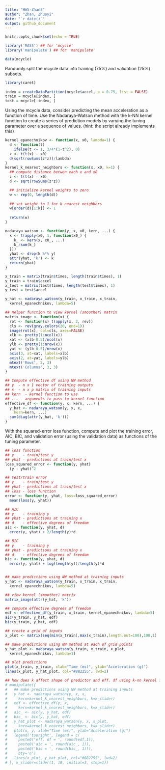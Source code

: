 ```yaml
---
title: "HW5-ZhanZ"
author: "Zhan, Zhuoyi"
date: "`r date()`"
output: github_document
---
```


```r
knitr::opts_chunk$set(echo = TRUE)
```

```r
library('MASS') ## for 'mcycle'
library('manipulate') ## for 'manipulate'

data(mcycle)


```

Randomly split the mcycle data into training (75%) and validation (25%) subsets.

```r
library(caret)
 
index = createDataPartition(mcycle$accel, p = 0.75, list = FALSE)
train = mcycle[index, ]
test = mcycle[-index, ]
```

Using the mcycle data, consider predicting the mean acceleration as a function of time. Use the Nadaraya-Watson method with the k-NN kernel function to create a series of prediction models by varying the tuning parameter over a sequence of values. (hint: the script already implements this)

```r
kernel_epanechnikov <- function(x, x0, lambda=1) {
  d <- function(t)
    ifelse(t <= 1, 3/4*(1-t^2), 0)
  z <- t(t(x) - x0)
  d(sqrt(rowSums(z*z))/lambda)
}
kernel_k_nearest_neighbors <- function(x, x0, k=1) {
  ## compute distance betwen each x and x0
  z <- t(t(x) - x0)
  d <- sqrt(rowSums(z*z))

  ## initialize kernel weights to zero
  w <- rep(0, length(d))
  
  ## set weight to 1 for k nearest neighbors
  w[order(d)[1:k]] <- 1
  
  return(w)
}

nadaraya_watson <- function(y, x, x0, kern, ...) {
  k <- t(apply(x0, 1, function(x0_) {
    k_ <- kern(x, x0_, ...)
    k_/sum(k_)
  }))
  yhat <- drop(k %*% y)
  attr(yhat, 'k') <- k
  return(yhat)
}

```

```r
x_train = matrix(train$times, length(train$times), 1)
y_train = train$accel
x_test = matrix(test$times, length(test$times), 1)
y_test = test$accel

y_hat <- nadaraya_watson(y_train, x_train, x_train,
  kernel_epanechnikov, lambda=5)
```


```r
## Helper function to view kernel (smoother) matrix
matrix_image <- function(x) {
  rot <- function(x) t(apply(x, 2, rev))
  cls <- rev(gray.colors(20, end=1))
  image(rot(x), col=cls, axes=FALSE)
  xlb <- pretty(1:ncol(x))
  xat <- (xlb-0.5)/ncol(x)
  ylb <- pretty(1:nrow(x))
  yat <- (ylb-0.5)/nrow(x)
  axis(3, at=xat, labels=xlb)
  axis(2, at=yat, labels=ylb)
  mtext('Rows', 2, 3)
  mtext('Columns', 3, 3)
}

## Compute effective df using NW method
## y  - n x 1 vector of training outputs
## x  - n x p matrix of training inputs
## kern  - kernel function to use
## ... - arguments to pass to kernel function
effective_df <- function(y, x, kern, ...) {
  y_hat <- nadaraya_watson(y, x, x,
    kern=kern, ...)
  sum(diag(attr(y_hat, 'k')))
}
```

With the squared-error loss function, compute and plot the training error, AIC, BIC, and validation error (using the validation data) as functions of the tuning parameter.

```r
## loss function
## y    - train/test y
## yhat - predictions at train/test x
loss_squared_error <- function(y, yhat)
  (y - yhat)^2

## test/train error
## y    - train/test y
## yhat - predictions at train/test x
## loss - loss function
error <- function(y, yhat, loss=loss_squared_error)
  mean(loss(y, yhat))

## AIC
## y    - training y
## yhat - predictions at training x
## d    - effective degrees of freedom
aic <- function(y, yhat, d)
  error(y, yhat) + 2/length(y)*d

## BIC
## y    - training y
## yhat - predictions at training x
## d    - effective degrees of freedom
bic <- function(y, yhat, d)
  error(y, yhat) + log(length(y))/length(y)*d


## make predictions using NW method at training inputs
y_hat <- nadaraya_watson(y_train, x_train, x_train,
  kernel_epanechnikov, lambda=5)

## view kernel (smoother) matrix
matrix_image(attr(y_hat, 'k'))

## compute effective degrees of freedom
edf <- effective_df(y_train, x_train, kernel_epanechnikov, lambda=5)
aic(y_train, y_hat, edf)
bic(y_train, y_hat, edf)

## create a grid of inputs 
x_plot <- matrix(seq(min(x_train),max(x_train),length.out=100),100,1)

## make predictions using NW method at each of grid points
y_hat_plot <- nadaraya_watson(y_train, x_train, x_plot,
  kernel_epanechnikov, lambda=1)

## plot predictions
plot(x_train, y_train, xlab="Time (ms)", ylab="Acceleration (g)")
lines(x_plot, y_hat_plot, col="#882255", lwd=2) 

## how does k affect shape of predictor and eff. df using k-nn kernel ?
# manipulate({
#   ## make predictions using NW method at training inputs
#   y_hat <- nadaraya_watson(y, x, x,
#     kern=kernel_k_nearest_neighbors, k=k_slider)
#   edf <- effective_df(y, x, 
#     kern=kernel_k_nearest_neighbors, k=k_slider)
#   aic_ <- aic(y, y_hat, edf)
#   bic_ <- bic(y, y_hat, edf)
#   y_hat_plot <- nadaraya_watson(y, x, x_plot,
#     kern=kernel_k_nearest_neighbors, k=k_slider)
#   plot(x, y, xlab="Time (ms)", ylab="Acceleration (g)")
#   legend('topright', legend = c(
#     paste0('eff. df = ', round(edf,1)),
#     paste0('aic = ', round(aic_, 1)),
#     paste0('bic = ', round(bic_, 1))),
#     bty='n')
#   lines(x_plot, y_hat_plot, col="#882255", lwd=2) 
# }, k_slider=slider(1, 10, initial=3, step=1))

```


